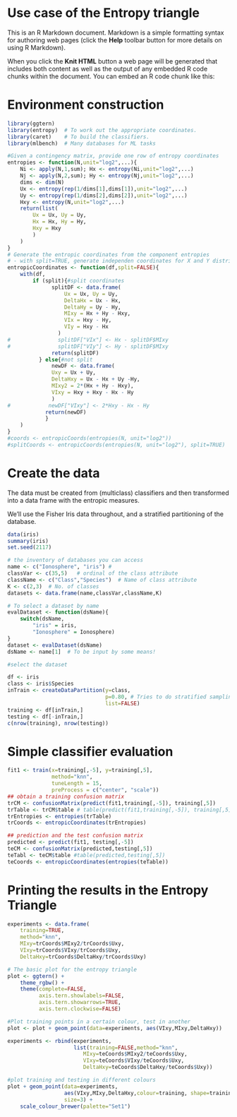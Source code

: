 Use case of the Entropy triangle
========================================================

This is an R Markdown document. Markdown is a simple formatting syntax for authoring web pages (click the **Help** toolbar button for more details on using R Markdown).

When you click the **Knit HTML** button a web page will be generated that includes both content as well as the output of any embedded R code chunks within the document. You can embed an R code chunk like this:

# Environment construction
```r
library(ggtern)
library(entropy)  # To work out the appropriate coordinates.
library(caret)    # To build the classifiers.
library(mlbench)  # Many databases for ML tasks
```


```r
#Given a contingency matrix, provide one row of entropy coordinates
entropies <- function(N,unit="log2",...){
    Ni <- apply(N,1,sum); Hx <- entropy(Ni,unit="log2",...)
    Nj <- apply(N,2,sum); Hy <- entropy(Nj,unit="log2",...)
    dims <- dim(N)
    Ux <- entropy(rep(1/dims[1],dims[1]),unit="log2",...)
    Uy <- entropy(rep(1/dims[2],dims[2]),unit="log2",...)
    Hxy <- entropy(N,unit="log2",...)
    return(list(
        Ux = Ux, Uy = Uy, 
        Hx = Hx, Hy = Hy,
        Hxy = Hxy
        )
    )
}
# Generate the entropic coordinates from the component entropies
# - with split=TRUE, generate independen coordinates for X and Y distributions.
entropicCoordinates <- function(df,split=FALSE){
    with(df,
        if (split){#split coordinates
              splitDF <- data.frame(
                  Ux = Ux, Uy = Uy,
                  DeltaHx = Ux - Hx,
                  DeltaHy = Uy - Hy,
                  MIxy = Hx + Hy - Hxy,
                  VIx = Hxy - Hy,
                  VIy = Hxy - Hx
                )
#               splitDF["VIx"] <- Hx - splitDF$MIxy
#               splitDF["VIy"] <- Hy - splitDF$MIxy
              return(splitDF)
          } else{#not split
              newDF <- data.frame(
              Uxy = Ux + Uy,
              DeltaHxy = Ux - Hx + Uy -Hy,
              MIxy2 = 2*(Hx + Hy - Hxy),
              VIxy = Hxy + Hxy - Hx - Hy
              )
#            newDF["VIxy"] <- 2*Hxy - Hx - Hy 
            return(newDF)
            }
    )
}
#coords <- entropicCoords(entropies(N, unit="log2"))
#splitCoords <- entropicCoords(entropies(N, unit="log2"), split=TRUE)
```

# Create the data

The data must be created from (multiclass) classifiers and then transformed into a data frame with the entropic measures.

We'll use the Fisher Iris data throughout, and a stratified partitioning of the database.

```r
data(iris)
summary(iris)
set.seed(2117)

# the inventory of databases you can access
name <- c("Ionosphere", "iris") # 
classVar <- c(35,5)   # ordinal of the class attribute
className <- c("Class","Species")  # Name of class attribute
K <- c(2,3)  # No. of classes
datasets <- data.frame(name,classVar,className,K)

# To select a dataset by name
evalDataset <- function(dsName){
    switch(dsName,
        "iris" = iris,
        "Ionosphere" = Ionosphere)
}
dataset <- evalDataset(dsName)
dsName <- name[1]  # To be input by some means!

#select the dataset

df <- iris
class <- iris$Species
inTrain <- createDataPartition(y=class,
                               p=0.80, # Tries to do stratified sampling
                               list=FALSE)
training <- df[inTrain,]
testing <- df[-inTrain,]
c(nrow(training), nrow(testing))
```

# Simple classifier evaluation

```r
fit1 <- train(x=training[,-5], y=training[,5], 
              method="knn",
              tuneLength = 15,
              preProcess = c("center", "scale"))
## obtain a training confusion matrix
trCM <- confusionMatrix(predict(fit1,training[,-5]), training[,5])
trTable <- trCM$table # table(predict(fit1,training[,-5]), training[,5])
trEntropies <- entropies(trTable)
trCoords <- entropicCoordinates(trEntropies)

## prediction and the test confusion matrix
predicted <- predict(fit1, testing[,-5])
teCM <- confusionMatrix(predicted,testing[,5])
teTabl <- teCM$table #table(predicted,testing[,5])
teCoords <- entropicCoordinates(entropies(teTable))
```

# Printing the results in the Entropy Triangle

```r
experiments <- data.frame(
    training=TRUE,
    method="knn",
    MIxy=trCoords$MIxy2/trCoords$Uxy,
    VIxy=trCoords$VIxy/trCoords$Uxy,
    DeltaHxy=trCoords$DeltaHxy/trCoords$Uxy)

# The basic plot for the entropy triangle
plot <- ggtern() +  
    theme_rgbw() + 
    theme(complete=FALSE, 
          axis.tern.showlabels=FALSE,
          axis.tern.showarrows=TRUE,
          axis.tern.clockwise=FALSE)

#Plot training points in a certain colour, test in another
plot <- plot + geom_point(data=experiments, aes(VIxy,MIxy,DeltaHxy))

experiments <- rbind(experiments,
                     list(training=FALSE,method="knn", 
                        MIxy=teCoords$MIxy2/teCoords$Uxy,
                        VIxy=teCoords$VIxy/teCoords$Uxy,
                        DeltaHxy=teCoords$DeltaHxy/teCoords$Uxy))

#plot training and testing in different colours
plot + geom_point(data=experiments,
                  aes(VIxy,MIxy,DeltaHxy,colour=training, shape=training),
                  size=3) +
    scale_colour_brewer(palette="Set1")
```

